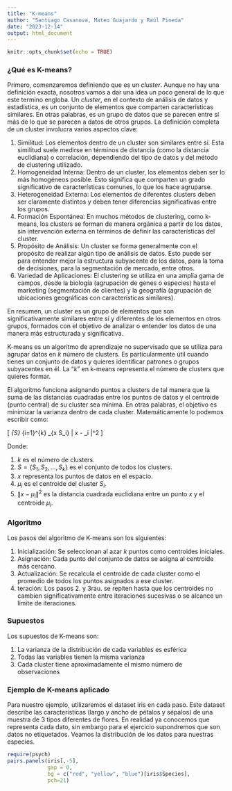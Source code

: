 ```yaml
---
title: "K-means"
author: "Santiago Casanova, Mateo Guajardo y Raúl Pineda"
date: "2023-12-14"
output: html_document
---
```


```r
knitr::opts_chunk$set(echo = TRUE)
```

### ¿Qué es K-means?


Primero, comenzaremos definiendo que es un $\textit{cluster}$. Aunque no hay una definición exacta, nosotros vamos a dar una idea un poco general de lo que este termino engloba. Un $\textit{cluster}$, en el contexto de análisis de datos y estadística, es un conjunto de elementos que comparten características similares. En otras palabras, es un grupo de datos que se parecen entre sí más de lo que se parecen a datos de otros grupos. La definición completa de un cluster involucra varios aspectos clave:


1. Similitud: Los elementos dentro de un cluster son similares entre sí. Esta similitud suele medirse en términos de distancia (como la distancia euclidiana) o correlación, dependiendo del tipo de datos y del método de clustering utilizado.
1. Homogeneidad Interna: Dentro de un cluster, los elementos deben ser lo más homogéneos posible. Esto significa que comparten un grado significativo de características comunes, lo que los hace agruparse.
1. Heterogeneidad Externa: Los elementos de diferentes clusters deben ser claramente distintos y deben tener diferencias significativas entre los grupos.
1. Formación Espontánea: En muchos métodos de clustering, como k-means, los clusters se forman de manera orgánica a partir de los datos, sin intervención externa en términos de definir las características del cluster.
1. Propósito de Análisis: Un cluster se forma generalmente con el propósito de realizar algún tipo de análisis de datos. Esto puede ser para entender mejor la estructura subyacente de los datos, para la toma de decisiones, para la segmentación de mercado, entre otros.
1. Variedad de Aplicaciones: El clustering se utiliza en una amplia gama de campos, desde la biología (agrupación de genes o especies) hasta el marketing (segmentación de clientes) y la geografía (agrupación de ubicaciones geográficas con características similares).


En resumen, un cluster es un grupo de elementos que son significativamente similares entre sí y diferentes de los elementos en otros grupos, formados con el objetivo de analizar o entender los datos de una manera más estructurada y significativa.


K-means es un algoritmo de aprendizaje no supervisado que se utiliza para agrupar datos en $k$ número de clusters. Es particularmente útil cuando tienes un conjunto de datos y quieres identificar patrones o grupos subyacentes en él. La "$k$" en k-means representa el número de clusters que quieres formar.

El algoritmo funciona asignando puntos a clusters de tal manera que la suma de las distancias cuadradas entre los puntos de datos y el centroide (punto central) de su cluster sea mínima. En otras palabras, el objetivo es minimizar la varianza dentro de cada cluster. Matemáticamente lo podemos escribir como:

\[ \min_{S} \sum_{i=1}^{k} \sum_{x \in S_i} \| x - \mu_i \|^2 \]

Donde:

1. $k$ es el número de clusters.
1. $S = \{S_1, S_2, ... , S_k\}$ es el conjunto de todos los clusters. 
1. $x$  representa los puntos de datos en el espacio.
1. $\mu_i$ es el centroide del cluster $S_i$.
1. $\| x - \mu_i \|^2$ es la distancia cuadrada euclidiana entre un punto $x$ y el centroide $\mu_i$.

### Algoritmo

Los pasos del algoritmo de K-means son los siguientes: 

1. Inicialización: Se seleccionan al azar $k$ puntos como centroides iniciales.
1. Asignación: Cada punto del conjunto de datos se asigna al centroide más cercano.
1. Actualización: Se recalcula el centroide de cada cluster como el promedio de todos los puntos asignados a ese cluster.
1. teración: Los pasos 2. y 3rau. se repiten hasta que los centroides no cambien significativamente entre iteraciones sucesivas o se alcance un límite de iteraciones.


### Supuestos

Los supuestos de K-means son:

1. La varianza de la distribución de cada variables es esférica
1. Todas las variables tienen la misma varianza
1. Cada cluster tiene aproximadamente el mismo número de observaciones


### Ejemplo de K-means aplicado

Para nuestro ejemplo, utilizaremos el dataset iris en cada paso. Este dataset describe las características (largo y ancho de pétalos y sépalos) de una muestra de 3 tipos diferentes de flores. En realidad ya conocemos que representa cada dato, sin embargo para el ejercicio supondremos que son datos no etiquetados. Veamos la distribución de los datos para nuestras especies.

```r
require(psych)
pairs.panels(iris[,-5],
             gap = 0,
             bg = c("red", "yellow", "blue")[iris$Species],
             pch=21)
```




